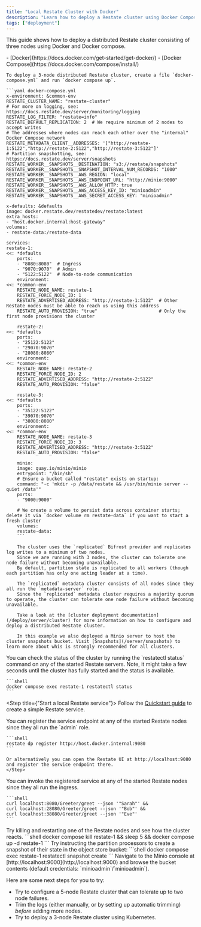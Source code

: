 ```yaml
---
title: "Local Restate Cluster with Docker"
description: "Learn how to deploy a Restate cluster using Docker Compose."
tags: ["deployment"]
---
```


This guide shows how to deploy a distributed Restate cluster consisting of three nodes using Docker and Docker compose.

<Info title="Prerequisites">
    - [Docker](https://docs.docker.com/get-started/get-docker/)
    - [Docker Compose](https://docs.docker.com/compose/install/)
</Info>

<Steps>
<Step title="Deploy the Restate cluster using Docker">

    To deploy a 3-node distributed Restate cluster, create a file `docker-compose.yml` and run `docker compose up`.

    ```yaml docker-compose.yml
    x-environment: &common-env
    RESTATE_CLUSTER_NAME: "restate-cluster"
    # For more on logging, see: https://docs.restate.dev/server/monitoring/logging
    RESTATE_LOG_FILTER: "restate=info"
    RESTATE_DEFAULT_REPLICATION: 2  # We require minimum of 2 nodes to accept writes
    # The addresses where nodes can reach each other over the "internal" Docker Compose network
    RESTATE_METADATA_CLIENT__ADDRESSES: '["http://restate-1:5122","http://restate-2:5122","http://restate-3:5122"]'
    # Partition snapshotting, see: https://docs.restate.dev/server/snapshots
    RESTATE_WORKER__SNAPSHOTS__DESTINATION: "s3://restate/snapshots"
    RESTATE_WORKER__SNAPSHOTS__SNAPSHOT_INTERVAL_NUM_RECORDS: "1000"
    RESTATE_WORKER__SNAPSHOTS__AWS_REGION: "local"
    RESTATE_WORKER__SNAPSHOTS__AWS_ENDPOINT_URL: "http://minio:9000"
    RESTATE_WORKER__SNAPSHOTS__AWS_ALLOW_HTTP: true
    RESTATE_WORKER__SNAPSHOTS__AWS_ACCESS_KEY_ID: "minioadmin"
    RESTATE_WORKER__SNAPSHOTS__AWS_SECRET_ACCESS_KEY: "minioadmin"

    x-defaults: &defaults
    image: docker.restate.dev/restatedev/restate:latest
    extra_hosts:
    - "host.docker.internal:host-gateway"
    volumes:
    - restate-data:/restate-data

    services:
    restate-1:
    <<: *defaults
        ports:
        - "8080:8080"  # Ingress
        - "9070:9070"  # Admin
        - "5122:5122"  # Node-to-node communication
        environment:
    <<: *common-env
        RESTATE_NODE_NAME: restate-1
        RESTATE_FORCE_NODE_ID: 1
        RESTATE_ADVERTISED_ADDRESS: "http://restate-1:5122"  # Other Restate nodes must be able to reach us using this address
        RESTATE_AUTO_PROVISION: "true"                       # Only the first node provisions the cluster

        restate-2:
    <<: *defaults
        ports:
        - "25122:5122"
        - "29070:9070"
        - "28080:8080"
        environment:
    <<: *common-env
        RESTATE_NODE_NAME: restate-2
        RESTATE_FORCE_NODE_ID: 2
        RESTATE_ADVERTISED_ADDRESS: "http://restate-2:5122"
        RESTATE_AUTO_PROVISION: "false"

        restate-3:
    <<: *defaults
        ports:
        - "35122:5122"
        - "39070:9070"
        - "38080:8080"
        environment:
    <<: *common-env
        RESTATE_NODE_NAME: restate-3
        RESTATE_FORCE_NODE_ID: 3
        RESTATE_ADVERTISED_ADDRESS: "http://restate-3:5122"
        RESTATE_AUTO_PROVISION: "false"

        minio:
        image: quay.io/minio/minio
        entrypoint: "/bin/sh"
        # Ensure a bucket called "restate" exists on startup:
        command: "-c 'mkdir -p /data/restate && /usr/bin/minio server --quiet /data'"
        ports:
        - "9000:9000"

        # We create a volume to persist data across container starts; delete it via `docker volume rm restate-data` if you want to start a fresh cluster
        volumes:
        restate-data:
        ```

        The cluster uses the `replicated` Bifrost provider and replicates log writes to a minimum of two nodes.
        Since we are running with 3 nodes, the cluster can tolerate one node failure without becoming unavailable.
        By default, partition state is replicated to all workers (though each partition has only one acting leader at a time).

        The `replicated` metadata cluster consists of all nodes since they all run the `metadata-server` role.
        Since the `replicated` metadata cluster requires a majority quorum to operate, the cluster can tolerate one node failure without becoming unavailable.

        Take a look at the [cluster deployment documentation](/deploy/server/cluster) for more information on how to configure and deploy a distributed Restate cluster.

        In this example we also deployed a Minio server to host the cluster snapshots bucket. Visit [Snapshots](/server/snapshots) to learn more about whis is strongly recommended for all clusters.
</Step>

<Step title="Check the cluster status">
    You can check the status of the cluster by running the `restatectl status` command on any of the started Restate servers.
    Note, it might take a few seconds until the cluster has fully started and the status is available.

    ```shell
    docker compose exec restate-1 restatectl status
    ```
</Step>

<Step title={"Start a local Restate service"}>
    Follow the [Quickstart guide](/quickstart) to create a simple Restate service.
</Step>

<Step title="Register the service endpoint">
    You can register the service endpoint at any of the started Restate nodes since they all run the `admin` role.

    ```shell
    restate dp register http://host.docker.internal:9080
    ```

    Or alternatively you can open the Restate UI at http://localhost:9080 and register the service endpoint there.
    </Step>

<Step title="Invoke the service">
    You can invoke the registered service at any of the started Restate nodes since they all run the ingress.

    ```shell
    curl localhost:8080/Greeter/greet --json '"Sarah"' &&
    curl localhost:28080/Greeter/greet --json '"Bob"' &&
    curl localhost:38080/Greeter/greet --json '"Eve"'
    ```
</Step>

<Step title="Kill and restart Restate servers">
    Try killing and restarting one of the Restate nodes and see how the cluster reacts.
    ```shell
    docker compose kill restate-1 &&
    sleep 5 &&
    docker compose up -d restate-1
    ```
</Step>

<Step title="Create snapshots">
    Try instructing the partition processors to create a snapshot of their state in the object store bucket:
    ```shell
    docker compose exec restate-1 restatectl snapshot create
    ```
    Navigate to the Minio console at [http://localhost:9000](http://localhost:9000) and browse the bucket contents (default credentials: `minioadmin`/`minioadmin`).
</Step>
<Step title="🎉Congratulations, you managed to run your first distributed Restate cluster and simulated some failures!"/>
</Steps>

Here are some next steps for you to try:

- Try to configure a 5-node Restate cluster that can tolerate up to two node failures.
- Trim the logs (either manually, or by setting up automatic trimming) _before_ adding more nodes.
- Try to deploy a 3-node Restate cluster using Kubernetes.
